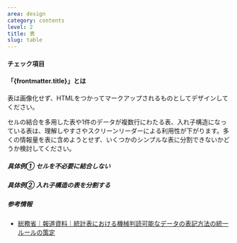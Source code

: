 ```yaml
---
area: design
category: contents
level: 2
title: 表
slug: table
---
```



#### チェック項目

<Checkpoint title="表は画像ではなくマークアップされるものとしてデザインする" />
<Checkpoint title="入れ子構造になっている表や、見出しが入り組んでいる表は、より簡潔に表現できないか検討する" />

#### 「{frontmatter.title}」とは

表は画像化せず、HTMLをつかってマークアップされるものとしてデザインしてください。

セルの結合を多用した表や1件のデータが複数行にわたる表、入れ子構造になっている表は、理解しやすさやスクリーンリーダーによる利用性が下がります。多くの情報量を表に含めようとせず、いくつかのシンプルな表に分割できないかどうか検討してください。

##### 具体例① セルを不必要に結合しない

<Cases>
  <Case type="bad" title="セルが不必要に結合されている例">
  </Case>
  <Case type="good" title="セルが結合されていない例">
  </Case>
</Cases>

##### 具体例② 入れ子構造の表を分割する

<Cases>
  <Case type="bad" title="表が入れ子になっている例">
  </Case>
  <Case type="good" title="表を分割する対応をとった例">
  </Case>
</Cases>

##### 参考情報

- [総務省｜報道資料｜統計表における機械判読可能なデータの表記方法の統一ルールの策定](https://www.soumu.go.jp/menu_news/s-news/01toukatsu01_02000186.html)
